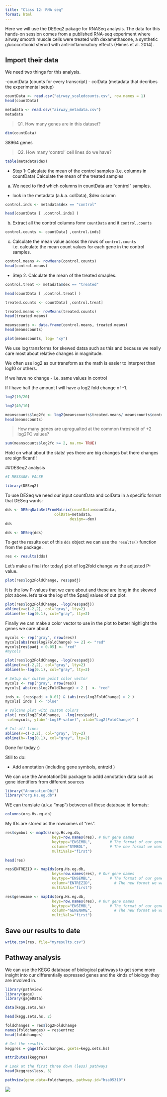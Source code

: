 ```yaml
---
title: "Class 12: RNA seq"
format: html
---
```



Here we will use the DESeq2 pakage for RNASeq analysis. The data for this hands-on session comes from a published RNA-seq experiment where airway smooth muscle cells were treated with dexamethasone, a synthetic glucocorticoid steroid with anti-inflammatory effects (Himes et al. 2014).


## Import their data

We need two things for this analysis. 

-countData (counts for every transcript)
- colData (metadata that decribes the experimental setup)

```r
countData <- read.csv("airway_scaledcounts.csv", row.names = 1)
head(countData)
```

```r
metadata <- read.csv("airway_metadata.csv")
metadata
```

>Q1. How many genes are in this dataset? 

```r
dim(countData)
```

38964 genes

>Q2. How many ‘control’ cell lines do we have?

```r
table(metadata$dex)
```

- Step 1:
Calculate the mean of the control samples (i.e. columns in countData)
Calculate the mean of the treated samples 

(a) We need to find which columns in countData are "control" samples.
- look in the metadata (a.k.a. colData), $dex column

```r
control.inds <- metadata$dex == "control"
```


```r
head(countData [ ,control.inds] )
```

(b) Extract all the control columns fomr `countData` and it `control.counts`

```r
control.counts <- countData[ ,control.inds]
```

(c) Calculate the mean value across the rows of `control.counts` i.e. calculate the mean count values for each gene in the control samples. 

```r
control.means <- rowMeans(control.counts)
head(control.means)
```

- Step 2. 
Calculate the mean of the treated smaples. 

```r
control.treat <- metadata$dex == "treated"
```

```r
head(countData [ ,control.treat] )
```

```r
treated.counts <- countData[ ,control.treat]
```

```r
treated.means <- rowMeans(treated.counts)
head(treated.means)
```

```r
meanscounts <- data.frame(control.means, treated.means)
head(meanscounts)
```

```r
plot(meanscounts, log= "xy")
```
We use log transforms for skewed datsa such as this and because we really care most about relative changes in magnitude. 

We often use log2 as our transform as the math is easier to interpret than log10 or others. 

If we have no change - i.e. same values in control 

If I have half the amount I will have a log2 fold change of -1. 
```r
log2(10/20)
```

```r
log2(40/10)
```

```r
meanscounts$log2fc <- log2(meanscounts$treated.means/ meanscounts$control.means)
head(meanscounts)
```

> How many genes are upregualted at the common threshold of +2 log2FC values?

```r
sum(meanscounts$log2fc >= 2, na.rm= TRUE)
```


Hold on what about the stats! yes there are big changes but there changes are significant!! 

##DESeq2 analysis

```r
#I MESSAGE: FALSE

library(DESeq2)
```

To use DESeq we need our input countData and colData in a specific format that DESeq wants: 

```r

dds <- DESeqDataSetFromMatrix(countData=countData, 
                      colData=metadata, 
                             design=~dex)
dds
```

```r
dds <- DESeq(dds)
```

To get the results out of this `dds` object we can use the `results()` function from the package. 

```r
res <- results(dds)
```

Let's make a final (for today) plot of log2fold change vs the adjusted P-value. 

```r
plot(res$log2FoldChange, res$padj)
```

It is the low P-values that we care about and these are long in the skewed plot above. let's take the log of the $padj values of out plot. 

```r
plot(res$log2FoldChange, -log(res$padj))
abline(v=c(-2,2), col="gray", lty=2)
abline(h=-log(0.1), col="gray", lty=2)
```

Finally we can make a color vector to use in the plot to better highlight the genes we care about. 

```r
mycols <- rep("gray", nrow(res))
mycols[abs(res$log2FoldChange) >= 2] <- "red"
mycols[res$padj > 0.05] <- "red"
#mycols 

plot(res$log2FoldChange, -log(res$padj))
abline(v=c(-2,2), col="gray", lty=2)
abline(h=-log(0.1), col="gray", lty=2)
```

```r
# Setup our custom point color vector 
mycols <- rep("gray", nrow(res))
mycols[ abs(res$log2FoldChange) > 2 ]  <- "red" 

inds <- (res$padj < 0.01) & (abs(res$log2FoldChange) > 2 )
mycols[ inds ] <- "blue"

# Volcano plot with custom colors 
plot( res$log2FoldChange,  -log(res$padj), 
 col=mycols, ylab="-Log(P-value)", xlab="Log2(FoldChange)" )

# Cut-off lines
abline(v=c(-2,2), col="gray", lty=2)
abline(h=-log(0.1), col="gray", lty=2)
```

Done for today :) 

Still to do: 

- Add annotation (including gene symbols, entrzid )


We can use the AnnotationDbi package to addd annotation data such as gene identifiers from different sources 

```r
library("AnnotationDbi")
library("org.Hs.eg.db")
```

WE can translate (a.k.a "map") between all these database id formats: 
```r
columns(org.Hs.eg.db)
```
My IDs are stored as the rownames of "res". 

```r
res$symbol <- mapIds(org.Hs.eg.db,
                     keys=row.names(res), # Our gene names
                     keytype="ENSEMBL",        # The format of our genenames
                     column="SYMBOL",          # The new format we want to add
                     multiVals="first")
```


```r
head(res)
```


```r
res$ENTREZID <- mapIds(org.Hs.eg.db,
                     keys=row.names(res), # Our gene names
                     keytype="ENSEMBL",        # The format of our genenames
                     column="ENTREZID",          # The new format we want to add
                     multiVals="first")
```

```r
res$genename <- mapIds(org.Hs.eg.db,
                     keys=row.names(res), # Our gene names
                     keytype="ENSEMBL",        # The format of our genenames
                     column="GENENAME",          # The new format we want to add
                     multiVals="first")
```



## Save our results to date

```r
write.csv(res, file="myresults.csv")
```


## Pathway analysis

We can use the KEGG database of biological pathways to get some more insight into our differentially expressed genes and the kinds of biology they are involved in.


```r
library(pathview)
library(gage)
library(gageData)
```


```r
data(kegg.sets.hs)
```

```r
head(kegg.sets.hs, 2)
```


```r
foldchanges = res$log2FoldChange
names(foldchanges) = res$entrez
head(foldchanges)
```

```r
# Get the results
keggres = gage(foldchanges, gsets=kegg.sets.hs)
```

```r
attributes(keggres)
```



```r
# Look at the first three down (less) pathways
head(keggres$less, 3)
```

```r
pathview(gene.data=foldchanges, pathway.id="hsa05310")
```


![](hsa.pathview.png)

